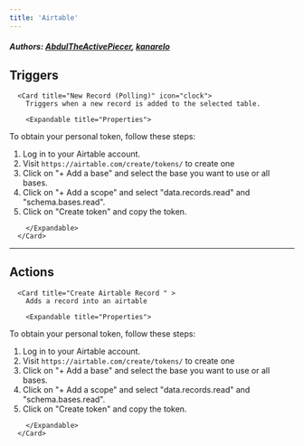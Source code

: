 ```yaml
---
title: 'Airtable'
---
```


##### Authors: [AbdulTheActivePiecer](https://github.com/AbdulTheActivePiecer), [kanarelo](https://github.com/kanarelo)


## Triggers


      <Card title="New Record (Polling)" icon="clock">
        Triggers when a new record is added to the selected table.

        <Expandable title="Properties">
          
<ResponseField name="Personal Token" required type="Secret_text">

To obtain your personal token, follow these steps:

1. Log in to your Airtable account.
2. Visit `https://airtable.com/create/tokens/` to create one
3. Click on "+ Add a base" and select the base you want to use or all bases.
4. Click on "+ Add a scope" and select "data.records.read" and "schema.bases.read".
5. Click on "Create token" and copy the token.

</ResponseField>
            
<ResponseField name="Base" required type="Dropdown">

</ResponseField>
            
<ResponseField name="Table" required type="Dropdown">

</ResponseField>
              
        </Expandable>
      </Card>
  

---

## Actions


      <Card title="Create Airtable Record " >
        Adds a record into an airtable

        <Expandable title="Properties">
          
<ResponseField name="Personal Token" required type="Secret_text">

To obtain your personal token, follow these steps:

1. Log in to your Airtable account.
2. Visit `https://airtable.com/create/tokens/` to create one
3. Click on "+ Add a base" and select the base you want to use or all bases.
4. Click on "+ Add a scope" and select "data.records.read" and "schema.bases.read".
5. Click on "Create token" and copy the token.

</ResponseField>
            
<ResponseField name="Base" required type="Dropdown">

</ResponseField>
            
<ResponseField name="Table" required type="Dropdown">

</ResponseField>
            
<ResponseField name="Table" required type="Dynamic">

</ResponseField>
              
        </Expandable>
      </Card>
  
